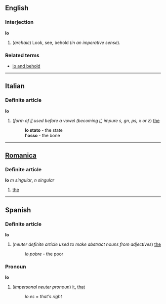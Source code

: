==English==
===Interjection===
'''lo'''

#(''archaic'') Look, see, behold (''in an imperative sense'').

===Related terms===
*[[lo and behold]]

----
==Italian==
===Definite article===
'''lo'''

#(''form of [[il#Italian|il]] used before a vowel (becoming [[l'#Italian|l']], impure s, gn, ps, x or z'') [[the]]
#:'''lo stato''' - the state
#:'''l'osso''' - the bone

----
==[[Romanica]]==
===Definite article===
'''lo''' ''m singular'', ''n singular''

#[[the]]

----
==Spanish==
===Definite article===
'''lo'''

# (''neuter definite article used to make abstract nouns from adjectives'') [[the]]
#:''lo pobre'' - the poor

===Pronoun===
'''lo'''

# (''impersonal neuter pronoun'') [[it]], [[that]]
#:''lo es'' = ''that's right''